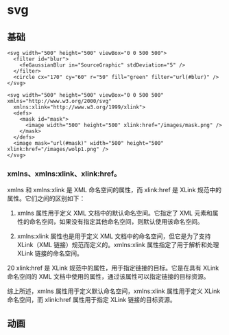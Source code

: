 
# svg

## 基础

```tsx
<svg width="500" height="500" viewBox="0 0 500 500">
  <filter id="blur">
    <feGaussianBlur in="SourceGraphic" stdDeviation="5" />
  </filter>
  <circle cx="170" cy="60" r="50" fill="green" filter="url(#blur)" />
</svg>
```

<Base />

```tsx
<svg width="500" height="500" viewBox="0 0 500 500" xmlns="http://www.w3.org/2000/svg"
  xmlns:xlink="http://www.w3.org/1999/xlink">
  <defs>
    <mask id="mask">
      <image width="500" height="500" xlink:href="/images/mask.png" />
    </mask>
  </defs>
  <image mask="url(#mask)" width="500" height="500" xlink:href="/images/wolp1.png" />
</svg>
```
### xmlns、xmlns:xlink、xlink:href。
xmlns 和 xmlns:xlink 是 XML 命名空间的属性，而 xlink:href 是 XLink 规范中的属性。它们之间的区别如下：

1. xmlns 属性用于定义 XML 文档中的默认命名空间。它指定了 XML 元素和属性的命名空间，如果没有指定其他命名空间，则默认使用该命名空间。

2. xmlns:xlink 属性也是用于定义 XML 文档中的命名空间，但它是为了支持 XLink（XML 链接）规范而定义的。xmlns:xlink 属性指定了用于解析和处理 XLink 链接的命名空间。

20 xlink:href 是 XLink 规范中的属性，用于指定链接的目标。它是在具有 XLink 命名空间的 XML 文档中使用的属性，通过该属性可以指定链接的目标资源。

综上所述，xmlns 属性用于定义默认命名空间，xmlns:xlink 属性用于定义 XLink 命名空间，而 xlink:href 属性用于指定 XLink 链接的目标资源。

## 动画

<AnimationSvg />
